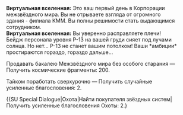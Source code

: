 {{Диалог Начало}}
:'''Виртуальная вселенная:''' Это ваш первый день в Корпорации межзвёздного мира. Вы не отрываете взгляда от огромного здания - филиала КММ. Вы полны решимости стать выдающимся сотрудником.
:'''Виртуальная вселенная:''' Вы уверенно расправляете плечи! Бейдж персонала уровня P-13 на вашей груди сияет под лучами солнца. Но нет... P-13 не станет вашим потолком! Ваши *aмбиции* простираются гораздо, гораздо дальше...
:{{Диалог|Звезда}} Продавать бакалею Межзвёздного мира без особого старания &mdash; Получить космические фрагменты: 200.
:{{Диалог|Звезда}} Тайком поработать сверхурочно &mdash; Получить случайные усиленные благословения: 2.
:{{SU Special Dialogue|Сохранение|Посвятить всё нерабочее время Повелителю Янтаря|Получить космические фрагменты: 400.}}
:{{SU Special Dialogue|Охота|Найти покупателя звёздных систем|Получить усиленные благословения Охоты: 2.}
{{Диалог Конец}}